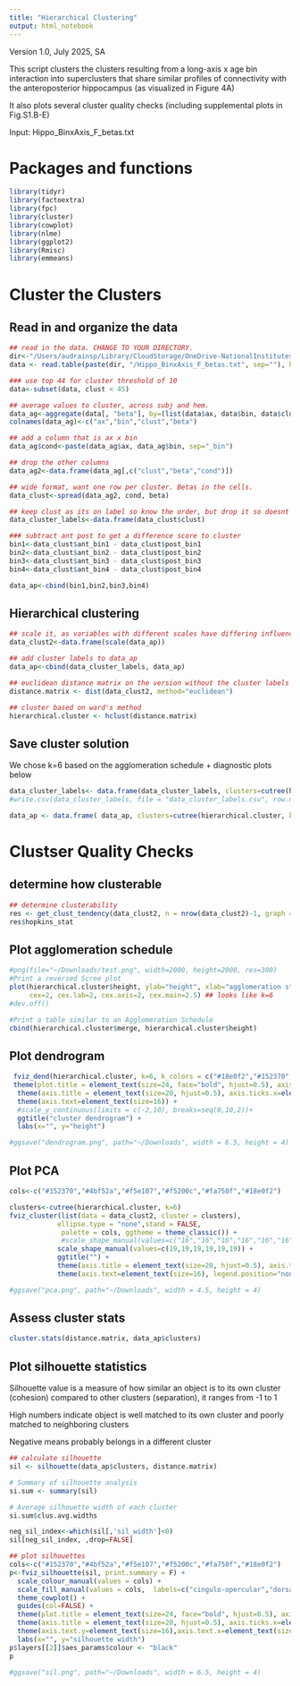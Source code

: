 ```yaml
---
title: "Hierarchical Clustering"
output: html_notebook
---
```


Version 1.0, July 2025, SA

This script clusters the clusters resulting from a long-axis x age bin interaction into superclusters that share similar profiles of connectivity with the anteroposterior hippocampus (as visualized in Figure 4A)

It also plots several cluster quality checks (including supplemental plots in Fig.S1.B-E)

Input: Hippo_BinxAxis_F_betas.txt

# Packages and functions
```r

library(tidyr)
library(factoextra)
library(fpc)
library(cluster)
library(cowplot)
library(nlme)
library(ggplot2)
library(Rmisc)
library(emmeans)

```
# Cluster the Clusters

## Read in and organize the data 
```r

## read in the data. CHANGE TO YOUR DIRECTORY. 
dir<-"/Users/audrainsp/Library/CloudStorage/OneDrive-NationalInstitutesofHealth/BabyHippos/R_BabyHippos"
data <- read.table(paste(dir, "/Hippo_BinxAxis_F_betas.txt", sep=""), header = TRUE) 

### use top 44 for cluster threshold of 10
data<-subset(data, clust < 45)

## average values to cluster, across subj and hem. 
data_ag<-aggregate(data[, "beta"], by=(list(data$ax, data$bin, data$clust)), mean)
colnames(data_ag)<-c("ax","bin","clust","beta")

## add a column that is ax x bin 
data_ag$cond<-paste(data_ag$ax, data_ag$bin, sep="_bin")

## drop the other columns 
data_ag2<-data.frame(data_ag[,c("clust","beta","cond")])

## wide format, want one row per cluster. Betas in the cells. 
data_clust<-spread(data_ag2, cond, beta)

## keep clust as its on label so know the order, but drop it so doesnt get included in the cluster analysis 
data_cluster_labels<-data.frame(data_clust$clust)

### subtract ant post to get a difference score to cluster
bin1<-data_clust$ant_bin1 - data_clust$post_bin1
bin2<-data_clust$ant_bin2 - data_clust$post_bin2
bin3<-data_clust$ant_bin3 - data_clust$post_bin3
bin4<-data_clust$ant_bin4 - data_clust$post_bin4

data_ap<-cbind(bin1,bin2,bin3,bin4)

```

## Hierarchical clustering 
```r
## scale it, as variables with different scales have differing influence over the calculation of distance
data_clust2<-data.frame(scale(data_ap))

## add cluster labels to data_ap
data_ap<-cbind(data_cluster_labels, data_ap)

## euclidean distance matrix on the version without the cluster labels 
distance.matrix <- dist(data_clust2, method="euclidean")

## cluster based on ward's method 
hierarchical.cluster <- hclust(distance.matrix)

```

## Save cluster solution 

We chose k=6 based on the agglomeration schedule + diagnostic plots below 

```r

data_cluster_labels<- data.frame(data_cluster_labels, clusters=cutree(hierarchical.cluster, k=6))
#write.csv(data_cluster_labels, file = "data_cluster_labels.csv", row.names = FALSE)

data_ap <- data.frame( data_ap, clusters=cutree(hierarchical.cluster, k=6))

```

# Clustser Quality Checks 

## determine how clusterable 
```r
## determine clusterability 
res <- get_clust_tendency(data_clust2, n = nrow(data_clust2)-1, graph = FALSE)
res$hopkins_stat

```

## Plot agglomeration schedule 
```r

#png(file="~/Downloads/test.png", width=2000, height=2000, res=300)
#Print a reversed Scree plot
plot(hierarchical.cluster$height, ylab="height", xlab="agglomeration step", main="agglomeration schedule", 
     cex=2, cex.lab=2, cex.axis=2, cex.main=2.5) ## looks like k=6
#dev.off()

#Print a table similar to an Agglomeration Schedule
cbind(hierarchical.cluster$merge, hierarchical.cluster$height)

```

## Plot dendrogram
```r

 fviz_dend(hierarchical.cluster, k=6, k_colors = c("#18e0f2","#152370","#f5e107","#f5200c","#fa750f","#4bf52a"), as.ggplot=TRUE) +
 theme(plot.title = element_text(size=24, face="bold", hjust=0.5), axis.ticks.x=element_blank()) +
  theme(axis.title = element_text(size=20, hjust=0.5), axis.ticks.x=element_blank()) +
  theme(axis.text=element_text(size=16)) +
  #scale_y_continuous(limits = c(-2,10), breaks=seq(0,10,2))+
  ggtitle("cluster dendrogram") +
  labs(x="", y="height")

#ggsave("dendrogram.png", path="~/Downloads", width = 6.5, height = 4)

```

## Plot PCA
```r

cols<-c("#152370","#4bf52a","#f5e107","#f5200c","#fa750f","#18e0f2")

clusters<-cutree(hierarchical.cluster, k=6)
fviz_cluster(list(data = data_clust2, cluster = clusters),
            ellipse.type = "none",stand = FALSE,
             palette = cols, ggtheme = theme_classic()) +
             #scale_shape_manual(values=c("16","16","16","16","16","16"))
            scale_shape_manual(values=c(19,19,19,19,19,19)) +
            ggtitle("") +
            theme(axis.title = element_text(size=20, hjust=0.5), axis.ticks.x=element_blank()) +
            theme(axis.text=element_text(size=16), legend.position="none")

#ggsave("pca.png", path="~/Downloads", width = 4.5, height = 4)

```
## Assess cluster stats 
```r

cluster.stats(distance.matrix, data_ap$clusters)

```

## Plot silhouette statistics 
Silhouette value is a measure of how similar an object is to its own cluster (cohesion) compared to other clusters (separation), it ranges from -1 to 1

High numbers indicate object is well matched to its own cluster and poorly matched to neighboring clusters 

Negative means probably belongs in a different cluster 

```r

## calculate silhouette
sil <- silhouette(data_ap$clusters, distance.matrix)

# Summary of silhouette analysis
si.sum <- summary(sil)

# Average silhouette width of each cluster
si.sum$clus.avg.widths

neg_sil_index<-which(sil[,'sil_width']<0)
sil[neg_sil_index, ,drop=FALSE]

## plot silhouettes
cols<-c("#152370","#4bf52a","#f5e107","#f5200c","#fa750f","#18e0f2")
p<-fviz_silhouette(sil, print.summary = F) + 
  scale_colour_manual(values = cols) +
  scale_fill_manual(values = cols,  labels=c("cingulo-opercular","dorsal frontal parietal", "mPFC-STS", "parahippocampal", "medial parietal", "entorhinal")) + 
  theme_cowplot() +
  guides(col=FALSE) +
  theme(plot.title = element_text(size=24, face="bold", hjust=0.5), axis.ticks.x=element_blank(), legend.position="none") +
  theme(axis.title = element_text(size=20, hjust=0.5), axis.ticks.x=element_blank()) +
  theme(axis.text.y=element_text(size=16),axis.text.x=element_text(size=12, angle=90) ) +
  labs(x="", y="silhouette width")
p$layers[[2]]$aes_params$colour <- "black"
p

#ggsave("sil.png", path="~/Downloads", width = 6.5, height = 4)

```





